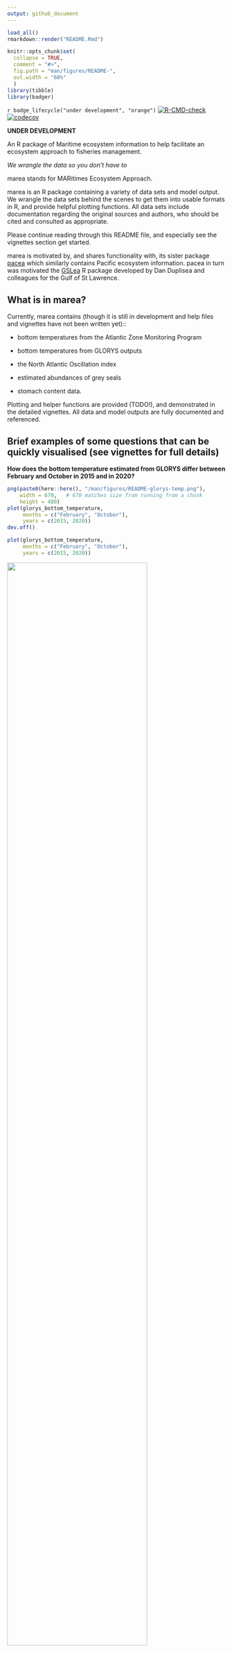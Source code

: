 ```yaml
---
output: github_document
---
```


<!--
README.md is generated from README.Rmd. Please edit that file. Build with:
-->

```r
load_all()
rmarkdown::render("README.Rmd")
```
<!--
which builds the .html that can be viewed locally (but isn't pushed to GitHub;
GitHub uses README.md to make the page you see on GitHub).

Figures - to update a figure, manually run the piece of code that makes
the .png file. See notes below (and pacea Issue #44). Make the png resolutions the same in
each direction, at least for multi-panel plots, as seemed a bit blurry when I
hadn't (primary production and hotssea at least). This is a little fiddly but
does work.
-->

```r
knitr::opts_chunk$set(
  collapse = TRUE,
  comment = "#>",
  fig.path = "man/figures/README-",
  out.width = "60%"
  )
library(tibble)
library(badger)
```

<!-- # pacea <img src="man/figures/logo.png" align="right" height="138" /> -->

<!-- badges: start -->
`r badge_lifecycle("under development", "orange")`
[![R-CMD-check](https://github.com/MarEcosystemApproaches/marea/actions/workflows/R-CMD-check.yaml/badge.svg)](https://github.com/MarEcosystemApproaches/marea/actions/workflows/R-CMD-check.yaml)
[![codecov](https://codecov.io/gh/MarEcosystemApproaches/marea/graph/badge.svg?token=93afkFJUVL)](https://codecov.io/gh/MarEcosystemApproaches/marea)
<!-- [![DOI](https://zenodo.org/badge/417554147.svg)](https://zenodo.org/doi/10.5281/zenodo.13840804) -->
<!-- badges: end -->

**UNDER DEVELOPMENT**

An R package of Maritime ecosystem information to help facilitate an ecosystem
approach to fisheries management.

*We wrangle the data so you don't have to*

marea stands for MARitimes Ecosystem Approach.

marea is an R package containing a variety of data
sets and model output. We wrangle the data sets behind the scenes to get them into usable formats
in R, and provide helpful plotting functions. All data sets include
documentation regarding the original sources and authors, who should be cited
and consulted as appropriate.

Please continue reading through this README file, and especially see the vignettes
section get started.

marea is motivated by, and shares functionality with, its sister package
[pacea](https://github.com/pbs-assess/pacea?tab=readme-ov-file#pacea-) which similarly contains Pacific
ecosystem information. pacea in turn was motivated the
[GSLea](https://github.com/duplisea/gslea) R package developed by Dan Duplisea and colleagues for the Gulf of St Lawrence.

## What is in marea?

Currently, marea contains (though it is still in development and help files and
vignettes have not been written yet)::

- bottom temperatures from the Atlantic Zone Monitoring Program

- bottom temperatures from GLORYS outputs

- the North Atlantic Oscillation index

- estimated abundances of grey seals

- stomach content data.


Plotting and helper functions are provided (TODO!), and demonstrated in the detailed vignettes. All
data and model outputs are fully documented and referenced.

## Brief examples of some questions that can be quickly visualised (see vignettes for full details)

**How does the bottom temperature estimated from GLORYS differ between February
and October in 2015 and in 2020?**

```r
png(paste0(here::here(), "/man/figures/README-glorys-temp.png"),
    width = 670,   # 670 matches size from running from a chunk
    height = 480)
plot(glorys_bottom_temperature,
     months = c("February", "October"),
     years = c(2015, 2020))
dev.off()
```

```r
plot(glorys_bottom_temperature,
     months = c("February", "October"),
     years = c(2015, 2020))
```

![](man/figures/README-glorys-temp.png){width=80%}

**How does the North Atlantic Oscillation index look through time?**

```r
png(paste0(here::here(), "/man/figures/README-nao.png"),
    width = 670,   # 670 matches size from running from a chunk
    height = 480)
plot(nao,
     lwd = 4)
dev.off()
```

```r
plot(nao, lwd = 4)
```

![](man/figures/README-nao.png){width=80%}

TODO need to look into as clearly not normalised.

**How has the estimated abundance of grey seals (TODO give area covered) changed
through time?**

```r
png(paste0(here::here(), "/man/figures/README-grey-seals.png"),
    width = 670,   # 670 matches size from running from a chunk
    height = 480)
plot(grey_seals)
dev.off()
```

```r
plot(grey_seals)
```

![](man/figures/README-grey-seals.png){width=80%}





<!-- **What climatic and oceanographic indices are currently available, and over what
years?** Add in once have more -->

```r
# knitr::kable(marea_indices)
```

## Vignettes

For more detailed explanations of the data sets and functionality see the
vignettes, which are already rendered here (note that we do not automatically
update them when the data in marea are updated, so if you run them locally you
may get more up-to-date values):

TODO these are from pacea for now, and link to that GitHub site:

* [indices.html](http://htmlpreview.github.io/?https://github.com/pbs-assess/pacea/blob/main/vignettes/indices.html)
  Climatic and oceanographic indices and associated plotting functions.
* [buoys.html](http://htmlpreview.github.io/?https://github.com/pbs-assess/pacea/blob/main/vignettes/buoys.html)
  Calculated daily mean sea surface temperatures and associated plotting functions.
* [populations.html](http://htmlpreview.github.io/?https://github.com/pbs-assess/pacea/blob/main/vignettes/populations.html)
  Estimates of animal populations and associated plotting functions.
* [oisst.html](http://htmlpreview.github.io/?https://github.com/pbs-assess/pacea/blob/main/vignettes/oisst.html)
  OISST data and calculations and associated plotting functions.
* [bccm.html](http://htmlpreview.github.io/?https://github.com/pbs-assess/pacea/blob/main/vignettes/bccm.html)
  BCCM model results restricted to Canada's Exclusive Economic Zone, calculations, and associated plotting functions.
* [bccm_full.html](http://htmlpreview.github.io/?https://github.com/pbs-assess/pacea/blob/main/vignettes/bccm_full.html)
  BCCM model results over the full model domain, calculations, and associated plotting functions.
* [hotssea.html](http://htmlpreview.github.io/?https://github.com/pbs-assess/pacea/blob/main/vignettes/hotssea.html)
  HOTSSea model results and associated plotting functions.
* [zooplankton.html](http://htmlpreview.github.io/?https://github.com/pbs-assess/pacea/blob/main/vignettes/zooplankton.html)
  Zooplankton anomalies for the Strait of Georgia, calculations, and associated plotting functions.


The presentations where we introduced `pacea` are available as .pdf. [Here is the DFO
version (10th November 2023)](talks/pacea-release-talk-dfo.pdf) and
[here is the UVic Ecostats version (21st November
2023)](talks/pacea-release-talk-uvic.pdf). The code to build them is [here as
.Rmd](talks/pacea-release-talk.Rmd).


## Installation

Okay, if you're convinced this package might be useful for you, then to install
the latest version just:

```
install.packages("remotes")    # If you do not already have the "remotes" package

remotes::install_github("MarEcosystemApproaches/marea")
```

If you get an error like
```
Error in utils::download.file(....)
```
then the connection may be timing out (happens to us on the DFO network). Try

```
options(timeout = 1200)
```
and then try and install again. If you get a different error then post an Issue
or contact ???TODO <a href="mailto:andrew.edwards@dfo-mpo.gc.ca">Andy</a>.

## Updates

We plan to continually enhance `marea` by updating current data sets and adding
new ones, as well as adding functionality. To explain these, we will document them
by date in the [NEWS](NEWS.md).

TODO We plan to update the indices, buoy temperatures, and OISST values on the 20th of every month (or soon
after), which should capture updates to those data.

To check what date you installed `marea` locally
on your machine, we have the helper command:

```r
marea_installed()

TODO You last locally installed marea on 2023-11-01 which is 8 days ago.

Compare that with the updates in the NEWS file (and you can also check dates of the latest commits at
https://github.com/MarEcosystemApproaches/marea/commits/main)
```

The commits tell you when we last changed something, while the [NEWS](NEWS.md)
will give a more concise summary of changes by date. Then you may wish to update
`marea` by running `remotes::install_github("MarEcosystemApproaches/marea")` again.

## Audience and motivation

The primary audience is stock assessment scientists who want to analyse
environmental variables in the context of their stock assessment (but we
anticipate other interested users). The Fisheries Act requires management of fisheries to take into account "[the biology of the fish and the environmental conditions affecting the stock](https://laws-lois.justice.gc.ca/eng/acts/f-14/page-3.html#h-1175547)". Such an Ecosystem Approach to Fisheries Management requires data.

A comprehensive [2022 analysis of Canadian stock assessments](https://publications.gc.ca/collections/collection_2022/mpo-dfo/Fs97-6-3473-eng.pdf) found that availability of data on environmental variables was the leading cause of not integrating such information into assessments. marea aims to help make data availability more streamlined, and avoid each individual assessment scientist having to figure out themselves where to get appropriate data.

This work is strongly motivated by, and based on, the
[pacea](https://github.com/pbs-assess/pacea?tab=readme-ov-file#pacea-) R package by Andrew Edwards and
colleagues for Pacific ecosystem information, which in turn was inspired by the
[GSLea](https://github.com/duplisea/gslea) R package by Dan Duplisea and colleagues for the Gulf of St Lawrence.

## Citation

If you use `marea` in your work then please cite it as (NOTE this has been
updated since the original release):

TODO

<!-- Edwards A.M., Tai T.C., Watson J., Peña M.A., Hilborn A., Hannah C.G., Rooper
  C.N., Flynn K.L., and Oldford, G.L. (2024). pacea: An R package of Pacific ecosystem information to
  help facilitate an ecosystem approach to fisheries management.
  <https://github.com/pbs-assess/pacea>, <https://zenodo.org/doi/10.5281/zenodo.13840804>
-->

TODO: You may wish to add the date you installed it (using `marea_installed()`). Use
`citation("marea")` to get a version for LaTeX and R Markdown
bibliographies. Although the DOI badge at the top of this page ends in ...805,
the ...804 DOI is preferable because that will not change with any future
updates to the GitHub tag. So ...804 seems simpler and more consistent to use (thanks!).

Also let us know of any applications. This will help us devote effort into
maintaining `marea`. <!-- For pacea this hasn't really happened unless we happen
to talk to people! -->

## Acknowledgments

TODO Funding?

We thank the following for contributing ideas, example code for ROMS output, model output,
and/or helping with ideas and coding issues:

TODO:

- Jessica Nephin, Lindsay Davidson, Strahan Tucker,
  Brianna Wright, Patrick Thompson, Matt Grinnell, Sean Anderson, Philina
  English, Chris Grandin, Jennifer Boldt, Kelly Young, and others.

## Notes for developers

1. Please work on your own development branch to ensure that the main branch is
never broken (so users can always download the package). See below for details
on branching.

1. Edit and render the README.Rmd file, not the README.Md file. If you add any new
figures then commit and push them (they will be in
man/figures/README-<chunk-name>) so they show up on the GitHub README. Always
render the .Rmd so that it and the rendered .Md stay in sync (see
https://github.com/pbs-assess/pacea/issues/44#issuecomment-1793235838 for how to
have Git check that README.Md is newer than README.Rmd).

1. Every data set is built using code in the `raw-data/` directory, with
documentation in `R/data.R`. Document everything!

1. If you add new functions please add tests as well so we retain good code
coverage (as indicated in the badge at the top of the README on GitHub).

1. Use the standard `lower_case_and_underscores` for naming
variables and functions.

1. Citation information is in inst/CITATION, so if you update DESCRIPTION file
(e.g. add an author) then update that also and update the citation info above.

1. TODO for marea: Logo included by running `use_logo("inst/pacea-logo-from-carley.png")`. The .png was
expertly designed by Carley Colclough. There is also `inst/pacea-logo-for-printing.jpg`
for printing purposes.

### Branching in Git

To ensure the main branch is never broken (and so users can always download the
package), when editing package code please work on your own branch and then
merge it in. If just updating the README then we can stick with the main branch
(because messing something up should not void the package being installable).

Your own branch should be called `dev-yourname`, e.g. `dev-jamie`. If you don't
yet have a branch you need to:

- create it locally (and 'check it out', i.e. move into it): `git checkout -b dev-yourname`
- tell Git where to push to: `git push --set-upstream origin dev-yourname`
  (Git will tell you this command if you do a `git push` without having run it)
- update GitHub Actions so that pushes of your branch get properly tested on
  GitHub. Just add your branch to **both** lists of branches at the top of:
  - `.github/workflows/R-CMD-check.yaml`
  - `.github/workflows/test-coverage.yaml`

- Do that as your first commit and push to check everything's working.

Once you have your branch set up then the workflow is:

1. Make sure you are all caught up on the main branch:
 - `git checkout main`
 - `git fetch`
 - `git rebase`

2. Switch to your development branch and merge the main branch into it
 - `git checkout dev-yourname`
 - `git merge main`
 - for magit users (probably just Andy), this is just `b b` and `m m` (it
   recommends arguments)

3. Do some new commits in your branch and push them in the usual way.
GitHub Actions will work on your branch.

So from a quick test, the `R-CMD-check`
badge only refers to the main branch, which is great as it should never show as
failing because we should only be breaking
things on own branch. Always having the green passing badge should inspire
consumer confidence. On
GitHub you can select your branch and see the tickmark, which will tell you if
the build has failed (or if your changes have caused the code coverage to
decline), and you'll probably get an automatic email also, just to drive home
the message. So the badges on the README on your branch still relate to the
main branch.

You can click on the codecov badge on GitHub, and then on the codecov page you
can select your branch. There are ways to check code coverage locally, but Andy
found these all take a long time for pacea (and it's easier to push and let GitHub check
the coverage). See pacea commit 6c872da for the commands Andy tried (now deleting to
keep this README file cleaner).

4. When you are happy with your changes and ready to merge them into the main
branch, you need to
 - add any changes that users should be aware of to the [NEWS](NEWS.Md) file.

No need to mention things that are only of interest to
developers (like the commiting of these instructions). We want the NEWS to be
succinct and quickly readable so that people look at it.

Then you need to double check that the main branch is up-to-date with the
version on GitHub (someone may have pushed some changes since you last fetched),
then merge any changes back into your branch. You could just check on GitHub (if
you're the last person to have pushed to main then you are probably fine), or do
these:

 - `git checkout main`
 - `git fetch`
 - `git rebase`

 - `git checkout dev-yourname`
 - `git merge main`

If that does merge in some new commits then you should

 - `git push`
to run the GitHub Actions checks again on GitHub. If the merge says something
like you are all caught up, no merging is needed (i.e. no-one committed anything to
the main branch recenetly), then no need for the `git push`, since this entire
step will not have added any new code.

5. Now you are ready to merge your changes into the main branch, so that people
will get them when they install/update `pacea`:
 - `git checkout main`
 - `git merge dev-yourname`
 - `git push`

And you are done!
If you want, we have some aliases (such as `git co` for `git checkout` and
`git p` for `git push` listed in this example .gitconfig file:
https://raw.githubusercontent.com/quantitative-biology/module-1-git/main/misc/.gitconfig
from our e-book
https://www.quantitative-biology.ca/git-and-github.html#save-our-template-.gitconfig-file
You can put those into your `.gitconfig` file if you like.

This can help understanding on branches: https://www.atlassian.com/git/tutorials/using-branches/git-merge
